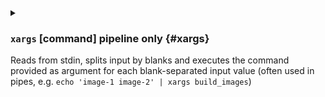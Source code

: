 

<details className="config-field -function" data-expandable="false">
<summary>

### `xargs` <span class="config-field-type">[command]</span> <span class="config-field-enum"></span> <span class="config-field-default -return"></span> <span class="config-field-required" data-required="false">pipeline only</span>  {#xargs}

Reads from stdin, splits input by blanks and executes the command provided as argument for each blank-separated input value (often used in pipes, e.g. `echo 'image-1 image-2' | xargs build_images`)

</summary>



</details>

